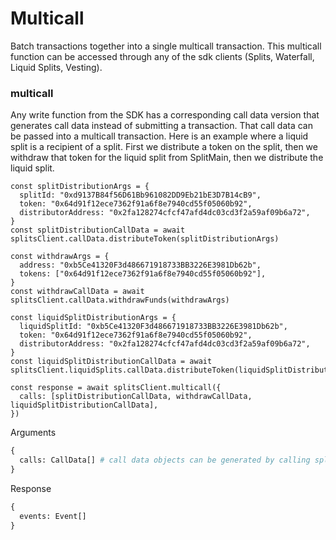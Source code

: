 # Multicall

Batch transactions together into a single multicall transaction. This multicall function can be accessed 
through any of the sdk clients (Splits, Waterfall, Liquid Splits, Vesting).

### multicall

Any write function from the SDK has a corresponding call data version that generates call data instead
of submitting a transaction. That call data can be passed into a multicall transaction. Here is an 
example where a liquid split is a recipient of a split. First we distribute a token on the split, then 
we withdraw that token for the liquid split from SplitMain, then we distribute the liquid split.

```
const splitDistributionArgs = {
  splitId: "0xd9137B84f56D61Bb961082DD9Eb21bE3D7B14cB9",
  token: "0x64d91f12ece7362f91a6f8e7940cd55f05060b92",
  distributorAddress: "0x2fa128274cfcf47afd4dc03cd3f2a59af09b6a72",
}
const splitDistributionCallData = await splitsClient.callData.distributeToken(splitDistributionArgs)

const withdrawArgs = {
  address: "0xb5Ce41320F3d486671918733BB3226E3981Db62b",
  tokens: ["0x64d91f12ece7362f91a6f8e7940cd55f05060b92"],
}
const withdrawCallData = await splitsClient.callData.withdrawFunds(withdrawArgs)

const liquidSplitDistributionArgs = {
  liquidSplitId: "0xb5Ce41320F3d486671918733BB3226E3981Db62b",
  token: "0x64d91f12ece7362f91a6f8e7940cd55f05060b92",
  distributorAddress: "0x2fa128274cfcf47afd4dc03cd3f2a59af09b6a72",
}
const liquidSplitDistributionCallData = await splitsClient.liquidSplits.callData.distributeToken(liquidSplitDistributionArgs)

const response = await splitsClient.multicall({
  calls: [splitDistributionCallData, withdrawCallData, liquidSplitDistributionCallData],
})
```

Arguments
```graphql
{
  calls: CallData[] # call data objects can be generated by calling splitsClient.callData.functionName
}
```

Response
```graphql
{
  events: Event[]
}
```
